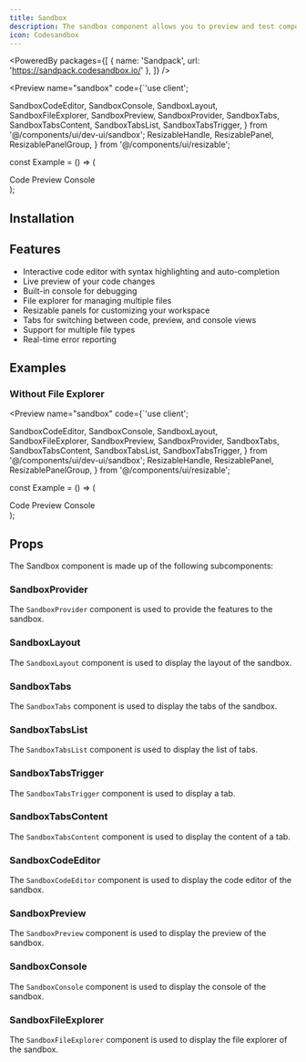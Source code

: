 ```yaml
---
title: Sandbox
description: The sandbox component allows you to preview and test components in a sandboxed environment.
icon: Codesandbox
---
```


<PoweredBy packages={[
  { name: 'Sandpack', url: 'https://sandpack.codesandbox.io/' },
]} />

<Preview name="sandbox" code={`'use client';

  SandboxCodeEditor,
  SandboxConsole,
  SandboxLayout,
  SandboxFileExplorer,
  SandboxPreview,
  SandboxProvider,
  SandboxTabs,
  SandboxTabsContent,
  SandboxTabsList,
  SandboxTabsTrigger,
} from '@/components/ui/dev-ui/sandbox';
  ResizableHandle,
  ResizablePanel,
  ResizablePanelGroup,
} from '@/components/ui/resizable';

const Example = () => (
  <div className="p-4 h-screen">
    <SandboxProvider>
      <SandboxLayout>
        <SandboxTabs defaultValue="preview">
          <SandboxTabsList>
            <SandboxTabsTrigger value="code">
              <CodeIcon size={14} />
              Code
            </SandboxTabsTrigger>
            <SandboxTabsTrigger value="preview">
              <AppWindowIcon size={14} />
              Preview
            </SandboxTabsTrigger>
            <SandboxTabsTrigger value="console">
              <TerminalIcon size={14} />
              Console
            </SandboxTabsTrigger>
          </SandboxTabsList>
          <SandboxTabsContent value="code" className="overflow-hidden">
            <ResizablePanelGroup direction="horizontal">
              <ResizablePanel
                defaultSize={25}
                minSize={20}
                maxSize={40}
                className="overflow-y-auto"
              >
                <SandboxFileExplorer />
              </ResizablePanel>
              <ResizableHandle withHandle />
              <ResizablePanel className="overflow-y-auto">
                <SandboxCodeEditor />
              </ResizablePanel>
            </ResizablePanelGroup>
          </SandboxTabsContent>
          <SandboxTabsContent value="preview">
            <SandboxPreview
              showOpenInCodeSandbox={false}
              showRefreshButton={false}
            />
          </SandboxTabsContent>
          <SandboxTabsContent value="console">
            <SandboxConsole />
          </SandboxTabsContent>
        </SandboxTabs>
      </SandboxLayout>
    </SandboxProvider>
  </div>
);


## Installation

<Installer packageName="sandbox" />

## Features

- Interactive code editor with syntax highlighting and auto-completion
- Live preview of your code changes
- Built-in console for debugging
- File explorer for managing multiple files
- Resizable panels for customizing your workspace
- Tabs for switching between code, preview, and console views
- Support for multiple file types
- Real-time error reporting

## Examples

### Without File Explorer

<Preview name="sandbox" code={`'use client';

  SandboxCodeEditor,
  SandboxConsole,
  SandboxLayout,
  SandboxFileExplorer,
  SandboxPreview,
  SandboxProvider,
  SandboxTabs,
  SandboxTabsContent,
  SandboxTabsList,
  SandboxTabsTrigger,
} from '@/components/ui/dev-ui/sandbox';
  ResizableHandle,
  ResizablePanel,
  ResizablePanelGroup,
} from '@/components/ui/resizable';

const Example = () => (
  <div className="p-4 h-screen">
    <SandboxProvider>
      <SandboxLayout>
        <SandboxTabs defaultValue="preview">
          <SandboxTabsList>
            <SandboxTabsTrigger value="code">
              <CodeIcon size={14} />
              Code
            </SandboxTabsTrigger>
            <SandboxTabsTrigger value="preview">
              <AppWindowIcon size={14} />
              Preview
            </SandboxTabsTrigger>
            <SandboxTabsTrigger value="console">
              <TerminalIcon size={14} />
              Console
            </SandboxTabsTrigger>
          </SandboxTabsList>
          <SandboxTabsContent value="code">
            <SandboxCodeEditor showTabs />
          </SandboxTabsContent>
          <SandboxTabsContent value="preview">
            <SandboxPreview
              showOpenInCodeSandbox={false}
              showRefreshButton={false}
            />
          </SandboxTabsContent>
          <SandboxTabsContent value="console">
            <SandboxConsole />
          </SandboxTabsContent>
        </SandboxTabs>
      </SandboxLayout>
    </SandboxProvider>
  </div>
);


## Props

The Sandbox component is made up of the following subcomponents:

### SandboxProvider

The `SandboxProvider` component is used to provide the features to the sandbox.

<AutoTypeTable path="node_modules/@repo/sandbox/index.tsx" name="SandboxProviderProps" />

### SandboxLayout

The `SandboxLayout` component is used to display the layout of the sandbox.

<AutoTypeTable path="node_modules/@repo/sandbox/index.tsx" name="SandboxLayoutProps" />

### SandboxTabs

The `SandboxTabs` component is used to display the tabs of the sandbox.

<AutoTypeTable path="node_modules/@repo/sandbox/index.tsx" name="SandboxTabsProps" />

### SandboxTabsList

The `SandboxTabsList` component is used to display the list of tabs.

<AutoTypeTable path="node_modules/@repo/sandbox/index.tsx" name="SandboxTabsListProps" />

### SandboxTabsTrigger

The `SandboxTabsTrigger` component is used to display a tab.

<AutoTypeTable path="node_modules/@repo/sandbox/index.tsx" name="SandboxTabsTriggerProps" />

### SandboxTabsContent

The `SandboxTabsContent` component is used to display the content of a tab.

<AutoTypeTable path="node_modules/@repo/sandbox/index.tsx" name="SandboxTabsContentProps" />

### SandboxCodeEditor

The `SandboxCodeEditor` component is used to display the code editor of the sandbox.

<AutoTypeTable path="node_modules/@repo/sandbox/index.tsx" name="SandboxCodeEditorProps" />

### SandboxPreview

The `SandboxPreview` component is used to display the preview of the sandbox.

<AutoTypeTable path="node_modules/@repo/sandbox/index.tsx" name="SandboxPreviewProps" />

### SandboxConsole

The `SandboxConsole` component is used to display the console of the sandbox.

<AutoTypeTable path="node_modules/@repo/sandbox/index.tsx" name="SandboxConsoleProps" />

### SandboxFileExplorer

The `SandboxFileExplorer` component is used to display the file explorer of the sandbox.

<AutoTypeTable path="node_modules/@repo/sandbox/index.tsx" name="SandboxFileExplorerProps" />
